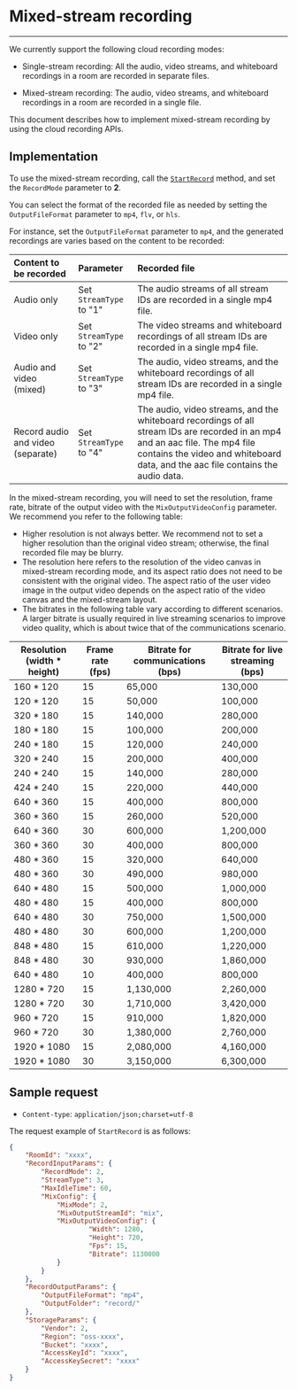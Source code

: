# Mixed-stream recording
---


We currently support the following cloud recording modes:

* Single-stream recording: All the audio, video streams, and whiteboard recordings in a room are recorded in separate files.

* Mixed-stream recording: The audio, video streams, and whiteboard recordings in a room are recorded in a single file.

This document describes how to implement mixed-stream recording by using the cloud recording APIs.


## Implementation

To use the mixed-stream recording, call the [`StartRecord`](#7427) method, and set the `RecordMode` parameter to **2**.

You can select the format of the recorded file as needed by setting the `OutputFileFormat` parameter to `mp4`, `flv`, or `hls`. 

For instance, set the `OutputFileFormat` parameter to `mp4`, and the generated recordings are varies based on the content to be recorded:

|Content to be recorded|Parameter|Recorded file|
|:----|:----|:----|
|Audio only|Set `StreamType` to "1"| The audio streams of all stream IDs are recorded in a single mp4 file. |
|Video only|Set `StreamType` to "2"|The video streams and whiteboard recordings of all stream IDs are recorded in a single mp4 file. |
|Audio and video (mixed)|Set `StreamType` to "3"|The audio, video streams, and the whiteboard recordings of all stream IDs are recorded in a single mp4 file. |
|Record audio and video (separate)|Set `StreamType` to "4"| The audio, video streams, and the whiteboard recordings of all stream IDs are recorded in an mp4 and an aac file. The mp4 file contains the video and whiteboard data, and the aac file contains the audio data.|

In the mixed-stream recording, you will need to set the resolution, frame rate, bitrate of the output video with the `MixOutputVideoConfig` parameter. We recommend you refer to the following table:

<Warning title="Warning">

- Higher resolution is not always better. We recommend not to set a higher resolution than the original video stream; otherwise, the final recorded file may be blurry.
- The resolution here refers to the resolution of the video canvas in mixed-stream recording mode, and its aspect ratio does not need to be consistent with the original video. The aspect ratio of the user video image in the output video depends on the aspect ratio of the video canvas and the mixed-stream layout.
- The bitrates in the following table vary according to different scenarios. A larger bitrate is usually required in live streaming scenarios to improve video quality, which is about twice that of the communications scenario.
</Warning>

|Resolution (width * height)|Frame rate (fps)|Bitrate for communications (bps)|Bitrate for live streaming (bps)|
|--|--|--|--|
|160 * 120|15|65,000|130,000|
|120 * 120|15|50,000|100,000|
|320 * 180|15|140,000|280,000|
|180 * 180|15|100,000|200,000|
|240 * 180|15|120,000|240,000|
|320 * 240|15|200,000|400,000|
|240 * 240|15|140,000|280,000|
|424 * 240|15|220,000|440,000|
|640 * 360|15|400,000|800,000|
|360 * 360|15|260,000|520,000|
|640 * 360|30|600,000|1,200,000|
|360 * 360|30|400,000|800,000|
|480 * 360|15|320,000|640,000|
|480 * 360|30|490,000|980,000|
|640 * 480|15|500,000|1,000,000|
|480 * 480|15|400,000|800,000|
|640 * 480|30|750,000|1,500,000|
|480 * 480|30|600,000|1,200,000|
|848 * 480|15|610,000|1,220,000|
|848 * 480|30|930,000|1,860,000|
|640 * 480|10|400,000|800,000|
|1280 * 720|15|1,130,000|2,260,000|
|1280 * 720|30|1,710,000|3,420,000|
|960 * 720|15|910,000|1,820,000|
|960 * 720|30|1,380,000|2,760,000|
|1920 * 1080|15|2,080,000|4,160,000|
|1920 * 1080|30|3,150,000|6,300,000|


## Sample request


- `Content-type`: `application/json;charset=utf-8`

The request example of `StartRecord` is as follows:


```json
{
	"RoomId": "xxxx",
	"RecordInputParams": {
		"RecordMode": 2,
		"StreamType": 3,
		"MaxIdleTime": 60,
		"MixConfig": {
			"MixMode": 2,
			"MixOutputStreamId": "mix",
			"MixOutputVideoConfig": {
	                "Width": 1280, 
	                "Height": 720, 
	                "Fps": 15, 
	                "Bitrate": 1130000
	        }
		}
	},
	"RecordOutputParams": {
		"OutputFileFormat": "mp4",
		"OutputFolder": "record/"
	},
	"StorageParams": {
		"Vendor": 2,
		"Region": "oss-xxxx",
		"Bucket": "xxxx",
		"AccessKeyId": "xxxx",
		"AccessKeySecret": "xxxx"
	}
}
```
